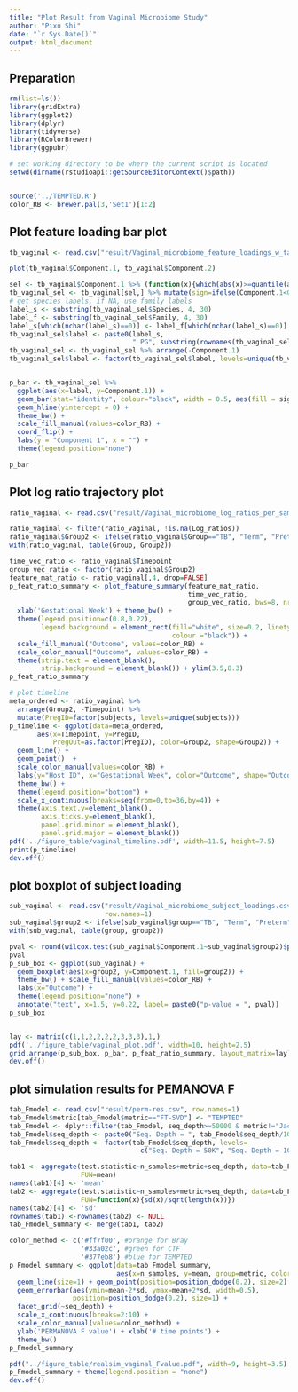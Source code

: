 ```yaml
---
title: "Plot Result from Vaginal Microbiome Study"
author: "Pixu Shi"
date: "`r Sys.Date()`"
output: html_document
---
```


## Preparation

```r
rm(list=ls())
library(gridExtra)
library(ggplot2)
library(dplyr)
library(tidyverse)
library(RColorBrewer)
library(ggpubr)

# set working directory to be where the current script is located
setwd(dirname(rstudioapi::getSourceEditorContext()$path))


source('../TEMPTED.R')
color_RB <- brewer.pal(3,'Set1')[1:2]

```


## Plot feature loading bar plot

```r
tb_vaginal <- read.csv("result/Vaginal_microbiome_feature_loadings_w_taxonomy.csv", row.names=1, sep=",")

plot(tb_vaginal$Component.1, tb_vaginal$Component.2)

sel <- tb_vaginal$Component.1 %>% (function(x){which(abs(x)>=quantile(abs(x),0.95))})
tb_vaginal_sel <- tb_vaginal[sel,] %>% mutate(sign=ifelse(Component.1<0,"Preterm","Term"))
# get species labels, if NA, use family labels
label_s <- substring(tb_vaginal_sel$Species, 4, 30)
label_f <- substring(tb_vaginal_sel$Family, 4, 30)
label_s[which(nchar(label_s)==0)] <- label_f[which(nchar(label_s)==0)]
tb_vaginal_sel$label <- paste0(label_s,
                               " PG", substring(rownames(tb_vaginal_sel),5,6))
tb_vaginal_sel <- tb_vaginal_sel %>% arrange(-Component.1)
tb_vaginal_sel$label <- factor(tb_vaginal_sel$label, levels=unique(tb_vaginal_sel$label))


p_bar <- tb_vaginal_sel %>% 
  ggplot(aes(x=label, y=Component.1)) + 
  geom_bar(stat="identity", colour="black", width = 0.5, aes(fill = sign)) + 
  geom_hline(yintercept = 0) +
  theme_bw() +
  scale_fill_manual(values=color_RB) +
  coord_flip() + 
  labs(y = "Component 1", x = "") + 
  theme(legend.position="none")

p_bar
```




## Plot log ratio trajectory plot

```r
ratio_vaginal <- read.csv("result/Vaginal_microbiome_log_ratios_per_sample_Pixu.csv", row.names=1, sep=",")

ratio_vaginal <- filter(ratio_vaginal, !is.na(Log_ratios))
ratio_vaginal$Group2 <- ifelse(ratio_vaginal$Group=="TB", "Term", "Preterm")
with(ratio_vaginal, table(Group, Group2))

time_vec_ratio <- ratio_vaginal$Timepoint
group_vec_ratio <- factor(ratio_vaginal$Group2)
feature_mat_ratio <- ratio_vaginal[,4, drop=FALSE]
p_feat_ratio_summary <- plot_feature_summary(feature_mat_ratio, 
                                             time_vec_ratio, 
                                             group_vec_ratio, bws=8, nrow=1) + 
  xlab('Gestational Week') + theme_bw() + 
  theme(legend.position=c(0.8,0.22), 
        legend.background = element_rect(fill="white", size=0.2, linetype="solid", 
                                         colour ="black")) + 
  scale_fill_manual("Outcome", values=color_RB) +
  scale_color_manual("Outcome", values=color_RB) +
  theme(strip.text = element_blank(), 
        strip.background = element_blank()) + ylim(3.5,8.3)
p_feat_ratio_summary
```


```r
# plot timeline
meta_ordered <- ratio_vaginal %>%
  arrange(Group2, -Timepoint) %>% 
  mutate(PregID=factor(subjects, levels=unique(subjects)))
p_timeline <- ggplot(data=meta_ordered, 
       aes(x=Timepoint, y=PregID, 
           PregOut=as.factor(PregID), color=Group2, shape=Group2)) +
  geom_line() + 
  geom_point()  + 
  scale_color_manual(values=color_RB) +
  labs(y="Host ID", x="Gestational Week", color="Outcome", shape="Outcome") + 
  theme_bw() +
  theme(legend.position="bottom") + 
  scale_x_continuous(breaks=seq(from=0,to=36,by=4)) +
  theme(axis.text.y=element_blank(),
        axis.ticks.y=element_blank(),
        panel.grid.minor = element_blank(),
        panel.grid.major = element_blank())
pdf('../figure_table/vaginal_timeline.pdf', width=11.5, height=7.5)
print(p_timeline)
dev.off()
```




## plot boxplot of subject loading

```r
sub_vaginal <- read.csv("result/Vaginal_microbiome_subject_loadings.csv",
                        row.names=1)
sub_vaginal$group2 <- ifelse(sub_vaginal$group=="TB", "Term", "Preterm")
with(sub_vaginal, table(group, group2))

pval <- round(wilcox.test(sub_vaginal$Component.1~sub_vaginal$group2)$p.value,4)
pval
p_sub_box <- ggplot(sub_vaginal) + 
  geom_boxplot(aes(x=group2, y=Component.1, fill=group2)) + 
  theme_bw() + scale_fill_manual(values=color_RB) +
  labs(x="Outcome") + 
  theme(legend.position="none") +
  annotate("text", x=1.5, y=0.22, label= paste0("p-value = ", pval))
p_sub_box


lay <- matrix(c(1,1,2,2,2,2,3,3,3),1,)
pdf('../figure_table/vaginal_plot.pdf', width=10, height=2.5)
grid.arrange(p_sub_box, p_bar, p_feat_ratio_summary, layout_matrix=lay)
dev.off()

```


## plot simulation results for PEMANOVA F

```r
tab_Fmodel <- read.csv("result/perm-res.csv", row.names=1)
tab_Fmodel$metric[tab_Fmodel$metric=="FT-SVD"] <- "TEMPTED"
tab_Fmodel <- dplyr::filter(tab_Fmodel, seq_depth>=50000 & metric!="Jaccard")
tab_Fmodel$seq_depth <- paste0("Seq. Depth = ", tab_Fmodel$seq_depth/1000, "K")
tab_Fmodel$seq_depth <- factor(tab_Fmodel$seq_depth, levels=
                                 c("Seq. Depth = 50K", "Seq. Depth = 100K", "Seq. Depth = 150K"))

tab1 <- aggregate(test.statistic~n_samples+metric+seq_depth, data=tab_Fmodel, 
                  FUN=mean)
names(tab1)[4] <- 'mean'
tab2 <- aggregate(test.statistic~n_samples+metric+seq_depth, data=tab_Fmodel, 
                  FUN=function(x){sd(x)/sqrt(length(x))})
names(tab2)[4] <- 'sd'
rownames(tab1) <-rownames(tab2) <- NULL
tab_Fmodel_summary <- merge(tab1, tab2)

color_method <- c('#ff7f00', #orange for Bray
                  '#33a02c', #green for CTF
                  '#377eb8') #blue for TEMPTED
p_Fmodel_summary <- ggplot(data=tab_Fmodel_summary, 
                           aes(x=n_samples, y=mean, group=metric, color=metric)) + 
  geom_line(size=1) + geom_point(position=position_dodge(0.2), size=2) +
  geom_errorbar(aes(ymin=mean-2*sd, ymax=mean+2*sd, width=0.5), 
                position=position_dodge(0.2), size=1) + 
  facet_grid(~seq_depth) +
  scale_x_continuous(breaks=2:10) + 
  scale_color_manual(values=color_method) +
  ylab('PERMANOVA F value') + xlab('# time points') + 
  theme_bw() 
p_Fmodel_summary

pdf("../figure_table/realsim_vaginal_Fvalue.pdf", width=9, height=3.5)
p_Fmodel_summary + theme(legend.position = "none")
dev.off()
```



